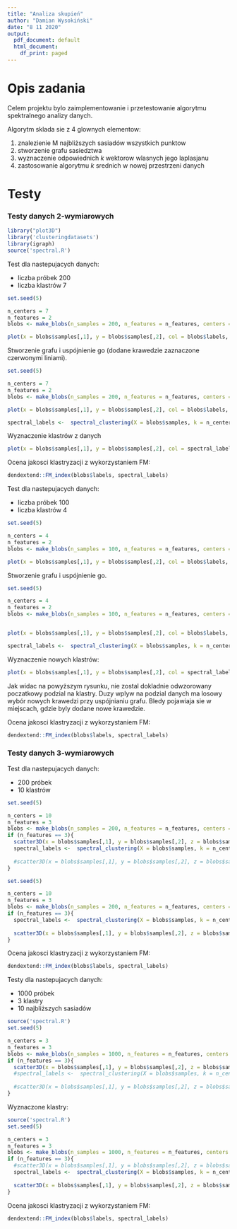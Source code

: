```yaml
---
title: "Analiza skupień"
author: "Damian Wysokiński"
date: "8 11 2020"
output:
  pdf_document: default
  html_document:
    df_print: paged
---
```

# Opis zadania
Celem projektu bylo zaimplementowanie i przetestowanie algorytmu spektralnego analizy danych.

Algorytm sklada sie z 4 glownych elementow:

1. znalezienie M najbliższych sasiadów wszystkich punktow
2. stworzenie grafu sasiedztwa
3. wyznaczenie odpowiednich *k* wektorow wlasnych jego laplasjanu
4. zastosowanie algorytmu *k* srednich w nowej przestrzeni danych

# Testy
### Testy danych 2-wymiarowych
```r
library("plot3D")
library('clusteringdatasets')
library(igraph)
source('spectral.R')
```

Test dla nastepujacych danych:

- liczba próbek 200
- liczba klastrów 7

``` r
set.seed(5) 

n_centers = 7
n_features = 2
blobs <- make_blobs(n_samples = 200, n_features = n_features, centers = n_centers, cluster_std = 1)

plot(x = blobs$samples[,1], y = blobs$samples[,2], col = blobs$labels, cex=1, pch=16) #2D plot
```

Stworzenie grafu i uspójnienie go (dodane krawedzie zaznaczone czerwonymi liniami).

```r
set.seed(5) 

n_centers = 7
n_features = 2
blobs <- make_blobs(n_samples = 200, n_features = n_features, centers = n_centers, cluster_std = 1)

plot(x = blobs$samples[,1], y = blobs$samples[,2], col = blobs$labels, cex=1, pch=16) #2D plot

spectral_labels <-  spectral_clustering(X = blobs$samples, k = n_centers, M = 3, print_graph = TRUE)
```

Wyznaczenie klastrów z danych

```r
plot(x = blobs$samples[,1], y = blobs$samples[,2], col = spectral_labels, cex=1, pch=16)
```

Ocena jakosci klastryzacji z wykorzystaniem FM:

```r
dendextend::FM_index(blobs$labels, spectral_labels)
```


Test dla nastepujacych danych:

- liczba próbek 100
- liczba klastrów 4

```r
set.seed(5) 

n_centers = 4
n_features = 2
blobs <- make_blobs(n_samples = 100, n_features = n_features, centers = n_centers, cluster_std = 1)

plot(x = blobs$samples[,1], y = blobs$samples[,2], col = blobs$labels, cex=1, pch=16) #2D plot


```

Stworzenie grafu i uspójnienie go.

```r
set.seed(5) 

n_centers = 4
n_features = 2
blobs <- make_blobs(n_samples = 100, n_features = n_features, centers = n_centers, cluster_std = 1)


plot(x = blobs$samples[,1], y = blobs$samples[,2], col = blobs$labels, cex=1, pch=16) #2D plot

spectral_labels <-  spectral_clustering(X = blobs$samples, k = n_centers, M = 3, print_graph = TRUE)
```

Wyznaczenie nowych klastrów:

```r
plot(x = blobs$samples[,1], y = blobs$samples[,2], col = spectral_labels, cex=1, pch=16)
```

Jak widac na powyższym rysunku, nie zostal dokladnie odwzorowany poczatkowy podzial na klastry. Duzy wplyw na podzial danych ma losowy wybór nowych krawedzi przy uspójnianiu grafu. Bledy pojawiaja sie w miejscach, gdzie byly dodane nowe krawedzie.

Ocena jakosci klastryzacji z wykorzystaniem FM:

```r
dendextend::FM_index(blobs$labels, spectral_labels)
```

### Testy danych 3-wymiarowych

Test dla nastepujacych danych:

- 200 próbek
- 10 klastrów

```r
set.seed(5) 

n_centers = 10
n_features = 3
blobs <- make_blobs(n_samples = 200, n_features = n_features, centers = n_centers, cluster_std = 1)
if (n_features == 3){
  scatter3D(x = blobs$samples[,1], y = blobs$samples[,2], z = blobs$samples[,3], colvar = blobs$labels, col=rainbow(n_centers))#3D
  spectral_labels <-  spectral_clustering(X = blobs$samples, k = n_centers, M = 3)
  
  #scatter3D(x = blobs$samples[,1], y = blobs$samples[,2], z = blobs$samples[,3], colvar = spectral_labels, col=rainbow(n_centers))#3D
}
```

```r
set.seed(5) 

n_centers = 10
n_features = 3
blobs <- make_blobs(n_samples = 200, n_features = n_features, centers = n_centers, cluster_std = 1)
if (n_features == 3){
  spectral_labels <-  spectral_clustering(X = blobs$samples, k = n_centers, M = 3)
  
  scatter3D(x = blobs$samples[,1], y = blobs$samples[,2], z = blobs$samples[,3], colvar = spectral_labels, col=rainbow(n_centers))#3D
}
```

Ocena jakosci klastryzacji z wykorzystaniem FM:

```r
dendextend::FM_index(blobs$labels, spectral_labels)
```

Testy dla nastepujacych danych:

- 1000 próbek
- 3 klastry
- 10 najbliższych sasiadów

``` r
source('spectral.R')
set.seed(5) 

n_centers = 3
n_features = 3
blobs <- make_blobs(n_samples = 1000, n_features = n_features, centers = n_centers, cluster_std = 1)
if (n_features == 3){
  scatter3D(x = blobs$samples[,1], y = blobs$samples[,2], z = blobs$samples[,3], colvar = blobs$labels, col=rainbow(n_centers))#3D
  #spectral_labels <-  spectral_clustering(X = blobs$samples, k = n_centers, M = 10)
  
  #scatter3D(x = blobs$samples[,1], y = blobs$samples[,2], z = blobs$samples[,3], colvar = spectral_labels, col=rainbow(n_centers))#3D
}
```

Wyznaczone klastry:

``` r
source('spectral.R')
set.seed(5) 

n_centers = 3
n_features = 3
blobs <- make_blobs(n_samples = 1000, n_features = n_features, centers = n_centers, cluster_std = 1)
if (n_features == 3){
  #scatter3D(x = blobs$samples[,1], y = blobs$samples[,2], z = blobs$samples[,3], colvar = blobs$labels, col=rainbow(n_centers))#3D
  spectral_labels <-  spectral_clustering(X = blobs$samples, k = n_centers, M = 10)
  
  scatter3D(x = blobs$samples[,1], y = blobs$samples[,2], z = blobs$samples[,3], colvar = spectral_labels, col=rainbow(n_centers))#3D
}
```

Ocena jakosci klastryzacji z wykorzystaniem FM:

```r
dendextend::FM_index(blobs$labels, spectral_labels)
```

